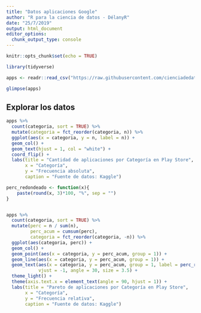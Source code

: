 ---
title: "Datos aplicaciones Google"
author: "R para la ciencia de datos - DélanyR"
date: "25/7/2019"
output: html_document
editor_options: 
  chunk_output_type: console
---

```{r setup, include=FALSE}
knitr::opts_chunk$set(echo = TRUE)

library(tidyverse)

apps <- readr::read_csv("https://raw.githubusercontent.com/cienciadedatos/datos-de-miercoles/master/datos/2019/2019-07-24/apps_googleplaystore.csv")

glimpse(apps)

```

## Explorar los datos

```{r}

apps %>% 
  count(categoria, sort = TRUE) %>% 
  mutate(categoria = fct_reorder(categoria, n)) %>% 
  ggplot(aes(x = categoria, y = n, label = n)) + 
  geom_col() + 
  geom_text(hjust = 1, col = "white") +
  coord_flip() + 
  labs(title = "Cantidad de aplicaciones por Categoría en Play Store",
       x = "Categoría",
       y = "Frecuencia absoluta",
       caption = "Fuente de datos: Kaggle")

perc_redondeado <- function(x){
    paste(round(x, 3)*100, "%", sep = "")
}


apps %>% 
  count(categoria, sort = TRUE) %>% 
  mutate(perc = n / sum(n),
         perc_acum = cumsum(perc),
         categoria = fct_reorder(categoria, -n)) %>% 
  ggplot(aes(categoria, perc)) + 
  geom_col() + 
  geom_point(aes(x = categoria, y = perc_acum, group = 1)) +
  geom_line(aes(x = categoria, y = perc_acum, group = 1)) + 
  geom_text(aes(x = categoria, y = perc_acum, group = 1, label = perc_redondeado(perc_acum)),
            vjust = -1, angle = 30, size = 3.5) + 
  theme_light() + 
  theme(axis.text.x = element_text(angle = 90, hjust = 1)) + 
  labs(title = "Pareto de aplicaciones por Categoría en Play Store",
       x = "Categoría",
       y = "Frecuencia relativa",
       caption = "Fuente de datos: Kaggle")
  


```

